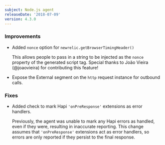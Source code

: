 ```yaml
---
subject: Node.js agent
releaseDate: '2018-07-09'
version: 4.3.0
---
```


### Improvements

* Added `nonce` option for `newrelic.getBrowserTimingHeader()`

  This allows people to pass in a string to be injected as the `nonce` property of the generated script tag. Special thanks to João Vieira (@joaovieira) for contributing this feature!
* Expose the External segment on the `http` request instance for outbound calls.

### Fixes

* Added check to mark Hapi `'onPreResponse'` extensions as error handlers.

  Previously, the agent was unable to mark any Hapi errors as handled, even if they were, resulting in inaccurate reporting. This change assumes that `'onPreResponse'` extensions act as error handlers, so errors are only reported if they persist to the final response.
